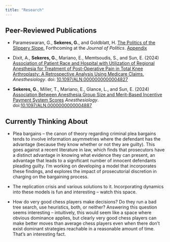 ```yaml
---
title: "Research"
---
```



## Peer-Reviewed Publications

 - Parameswaran, G., __Sekeres, G.__, and Goldblatt, H. [The Politics of the Slippery Slope.](/gsekeres_slippery_slope.pdf) Forthcoming at the _Journal of Politics_. [Appendix](/gsekeres_slippery_slope_appendix.pdf)

 - Dixit, A., __Sekeres, G.__, Mariano, E., Memtsoudis, S., and Sun, E. (2024) [Association of Patient Race and Hospital with Utilization of Regional Anesthesia for Treatment of Post-Operative Pain in Total Knee Arthroplasty: A Retrospective Analysis Using Medicare Claims.](/gsekeres_tka_paper.pdf) _Anesthesiology_. doi: [10.1097/ALN.0000000000004827](https://doi.org/10.1097/ALN.0000000000004827)
 
 - __Sekeres, G.__, Miller, T., Mariano, E., Glance, L., and Sun, E. (2024) [Association Between Anesthesia Group Size and Merit-Based Incentive Payment System Scores](/gsekeres_mips_paper.pdf) _Anesthesiology_. doi:[10.1097/ALN.0000000000004887](https://doi.org/10.1097/ALN.0000000000004887)

 
## Currently Thinking About 
 
 - Plea bargains -- the canon of theory regarding criminal plea bargains tends to involve information asymmetries where the defendant has the advantage (because they know whether or not they are guilty). This goes against a recent literature in law, which finds that prosecutors have a distinct advantage in knowing what evidence they can present, an advantage that leads to a significant number of innocent defendants pleading guilty. I'm working on developing a model that incorporates these findings, and explores the impact of prosecutorial discretion in charging on the bargaining process.
 
 - The replication crisis and various solutions to it. Incorporating dynamics into these models is fun and interesting -- watch this space.
 
 - How do very good chess players make decisions? Do they run a bad tree search, use heuristics, both, or neither? Answering this question seems interesting -- intuitively, this would seem like a space where obvious dominance applies, but clearly very good chess players can make better moves than average chess players even when there don't exist dominant strategies reachable in a reasonable amount of time. That's an interesting fact.
 
 